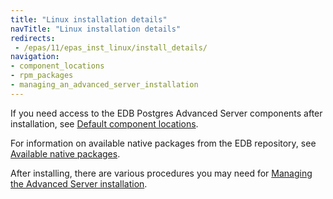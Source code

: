 ```yaml
---
title: "Linux installation details"
navTitle: "Linux installation details"
redirects:
 - /epas/11/epas_inst_linux/install_details/
navigation:
- component_locations
- rpm_packages
- managing_an_advanced_server_installation
---
```


If you need access to the EDB Postgres Advanced Server components after installation, see [Default component locations](component_locations).

For information on available native packages from the EDB repository, see [Available native packages](rpm_packages).

After installing, there are various procedures you may need for [Managing the Advanced Server installation](managing_an_advanced_server_installation).